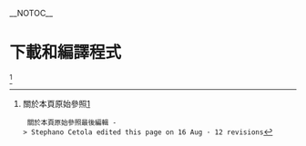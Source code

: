__NOTOC__
=下載和編譯程式=
<ref>關於本頁原始參照[https://github.com/tianocore/tianocore.github.io/wiki/Getting-Started-with-EDK-II]
  關於本頁原始參照最後編輯 -> Stephano Cetola edited this page on 16 Aug · 12 revisions
</ref>


